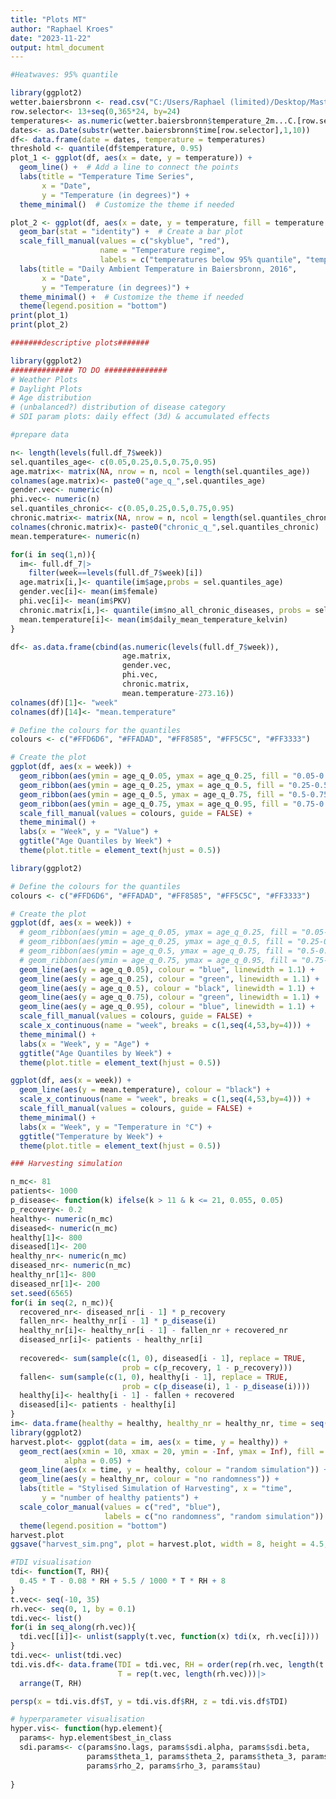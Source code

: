```yaml
---
title: "Plots MT"
author: "Raphael Kroes"
date: "2023-11-22"
output: html_document
---
```


```r
#Heatwaves: 95% quantile

library(ggplot2)
wetter.baiersbronn <- read.csv("C:/Users/Raphael (limited)/Desktop/Master Thesis/weather data/wetter baiersbronn.csv")
row.selector<- 13+seq(0,365*24, by=24)
temperatures<- as.numeric(wetter.baiersbronn$temperature_2m...C.[row.selector])
dates<- as.Date(substr(wetter.baiersbronn$time[row.selector],1,10))
df<- data.frame(date = dates, temperature = temperatures)
threshold <- quantile(df$temperature, 0.95)
plot_1 <- ggplot(df, aes(x = date, y = temperature)) +
  geom_line() +  # Add a line to connect the points
  labs(title = "Temperature Time Series",
       x = "Date",
       y = "Temperature (in degrees)") +
  theme_minimal()  # Customize the theme if needed

plot_2 <- ggplot(df, aes(x = date, y = temperature, fill = temperature > threshold)) +
  geom_bar(stat = "identity") +  # Create a bar plot
  scale_fill_manual(values = c("skyblue", "red"),
                    name = "Temperature regime",
                    labels = c("temperatures below 95% quantile", "temperatures above 95% quantile")) +  # Set fill colors, legend title, and labels
  labs(title = "Daily Ambient Temperature in Baiersbronn, 2016",
       x = "Date",
       y = "Temperature (in degrees)") +
  theme_minimal() +  # Customize the theme if needed
  theme(legend.position = "bottom")
print(plot_1)
print(plot_2)
```
```r
#######descriptive plots#######

library(ggplot2)
############## TO DO ##############
# Weather Plots
# Daylight Plots
# Age distribution
# (unbalanced?) distribution of disease category
# SDI param plots: daily effect (3d) & accumulated effects

#prepare data

n<- length(levels(full.df_7$week))
sel.quantiles_age<- c(0.05,0.25,0.5,0.75,0.95)
age.matrix<- matrix(NA, nrow = n, ncol = length(sel.quantiles_age))
colnames(age.matrix)<- paste0("age_q_",sel.quantiles_age)
gender.vec<- numeric(n)
phi.vec<- numeric(n)
sel.quantiles_chronic<- c(0.05,0.25,0.5,0.75,0.95)
chronic.matrix<- matrix(NA, nrow = n, ncol = length(sel.quantiles_chronic))
colnames(chronic.matrix)<- paste0("chronic_q_",sel.quantiles_chronic)
mean.temperature<- numeric(n)

for(i in seq(1,n)){
  im<- full.df_7|>
    filter(week==levels(full.df_7$week)[i])
  age.matrix[i,]<- quantile(im$age,probs = sel.quantiles_age)
  gender.vec[i]<- mean(im$female)
  phi.vec[i]<- mean(im$PKV)
  chronic.matrix[i,]<- quantile(im$no_all_chronic_diseases, probs = sel.quantiles_chronic)
  mean.temperature[i]<- mean(im$daily_mean_temperature_kelvin)
}

df<- as.data.frame(cbind(as.numeric(levels(full.df_7$week)),
                         age.matrix,
                         gender.vec,
                         phi.vec,
                         chronic.matrix,
                         mean.temperature-273.16))
colnames(df)[1]<- "week"
colnames(df)[14]<- "mean.temperature"

# Define the colours for the quantiles
colours <- c("#FFD6D6", "#FFADAD", "#FF8585", "#FF5C5C", "#FF3333")

# Create the plot
ggplot(df, aes(x = week)) +
  geom_ribbon(aes(ymin = age_q_0.05, ymax = age_q_0.25, fill = "0.05-0.25"), alpha = 0.8, colour = NA) +
  geom_ribbon(aes(ymin = age_q_0.25, ymax = age_q_0.5, fill = "0.25-0.5"), alpha = 0.8, colour = NA) +
  geom_ribbon(aes(ymin = age_q_0.5, ymax = age_q_0.75, fill = "0.5-0.75"), alpha = 0.8, colour = NA) +
  geom_ribbon(aes(ymin = age_q_0.75, ymax = age_q_0.95, fill = "0.75-0.95"), alpha = 0.8, colour = NA) +
  scale_fill_manual(values = colours, guide = FALSE) +
  theme_minimal() +
  labs(x = "Week", y = "Value") +
  ggtitle("Age Quantiles by Week") +
  theme(plot.title = element_text(hjust = 0.5))

library(ggplot2)

# Define the colours for the quantiles
colours <- c("#FFD6D6", "#FFADAD", "#FF8585", "#FF5C5C", "#FF3333")

# Create the plot
ggplot(df, aes(x = week)) +
  # geom_ribbon(aes(ymin = age_q_0.05, ymax = age_q_0.25, fill = "0.05-0.25"), alpha = 0.8, colour = NA) +
  # geom_ribbon(aes(ymin = age_q_0.25, ymax = age_q_0.5, fill = "0.25-0.5"), alpha = 0.8, colour = NA) +
  # geom_ribbon(aes(ymin = age_q_0.5, ymax = age_q_0.75, fill = "0.5-0.75"), alpha = 0.8, colour = NA) +
  # geom_ribbon(aes(ymin = age_q_0.75, ymax = age_q_0.95, fill = "0.75-0.95"), alpha = 0.8, colour = NA) +
  geom_line(aes(y = age_q_0.05), colour = "blue", linewidth = 1.1) +
  geom_line(aes(y = age_q_0.25), colour = "green", linewidth = 1.1) +
  geom_line(aes(y = age_q_0.5), colour = "black", linewidth = 1.1) +
  geom_line(aes(y = age_q_0.75), colour = "green", linewidth = 1.1) +
  geom_line(aes(y = age_q_0.95), colour = "blue", linewidth = 1.1) +
  scale_fill_manual(values = colours, guide = FALSE) +
  scale_x_continuous(name = "week", breaks = c(1,seq(4,53,by=4))) +
  theme_minimal() +
  labs(x = "Week", y = "Age") +
  ggtitle("Age Quantiles by Week") +
  theme(plot.title = element_text(hjust = 0.5)) 

ggplot(df, aes(x = week)) +
  geom_line(aes(y = mean.temperature), colour = "black") +  
  scale_x_continuous(name = "week", breaks = c(1,seq(4,53,by=4))) +
  scale_fill_manual(values = colours, guide = FALSE) +
  theme_minimal() +
  labs(x = "Week", y = "Temperature in °C") +
  ggtitle("Temperature by Week") +
  theme(plot.title = element_text(hjust = 0.5)) 

```
```r
### Harvesting simulation

n_mc<- 81
patients<- 1000
p_disease<- function(k) ifelse(k > 11 & k <= 21, 0.055, 0.05)
p_recovery<- 0.2
healthy<- numeric(n_mc)
diseased<- numeric(n_mc)
healthy[1]<- 800
diseased[1]<- 200
healthy_nr<- numeric(n_mc)
diseased_nr<- numeric(n_mc)
healthy_nr[1]<- 800
diseased_nr[1]<- 200
set.seed(6565)
for(i in seq(2, n_mc)){
  recovered_nr<- diseased_nr[i - 1] * p_recovery
  fallen_nr<- healthy_nr[i - 1] * p_disease(i)
  healthy_nr[i]<- healthy_nr[i - 1] - fallen_nr + recovered_nr
  diseased_nr[i]<- patients - healthy_nr[i]
  
  recovered<- sum(sample(c(1, 0), diseased[i - 1], replace = TRUE,
                         prob = c(p_recovery, 1 - p_recovery)))
  fallen<- sum(sample(c(1, 0), healthy[i - 1], replace = TRUE,
                         prob = c(p_disease(i), 1 - p_disease(i))))
  healthy[i]<- healthy[i - 1] - fallen + recovered
  diseased[i]<- patients - healthy[i]
}
im<- data.frame(healthy = healthy, healthy_nr = healthy_nr, time = seq(0, 80))
library(ggplot2)
harvest.plot<- ggplot(data = im, aes(x = time, y = healthy)) +
  geom_rect(aes(xmin = 10, xmax = 20, ymin = -Inf, ymax = Inf), fill = "grey", 
            alpha = 0.05) +
  geom_line(aes(x = time, y = healthy, colour = "random simulation")) +
  geom_line(aes(y = healthy_nr, colour = "no randomness")) +
  labs(title = "Stylised Simulation of Harvesting", x = "time", 
       y = "number of healthy patients") +
  scale_color_manual(values = c("red", "blue"), 
                     labels = c("no randomness", "random simulation")) +
  theme(legend.position = "bottom")
harvest.plot
ggsave("harvest_sim.png", plot = harvest.plot, width = 8, height = 4.5, device = "png")

```
```r
#TDI visualisation
tdi<- function(T, RH){
  0.45 * T - 0.08 * RH + 5.5 / 1000 * T * RH + 8
}
t.vec<- seq(-10, 35)
rh.vec<- seq(0, 1, by = 0.1)
tdi.vec<- list()
for(i in seq_along(rh.vec)){
  tdi.vec[[i]]<- unlist(sapply(t.vec, function(x) tdi(x, rh.vec[i])))
}
tdi.vec<- unlist(tdi.vec)
tdi.vis.df<- data.frame(TDI = tdi.vec, RH = order(rep(rh.vec, length(t.vec))),
                        T = rep(t.vec, length(rh.vec)))|>
  arrange(T, RH)

persp(x = tdi.vis.df$T, y = tdi.vis.df$RH, z = tdi.vis.df$TDI)
```

```r
# hyperparameter visualisation
hyper.vis<- function(hyp.element){
  params<- hyp.element$best_in_class
  sdi.params<- c(params$no.lags, params$sdi.alpha, params$sdi.beta,
                 params$theta_1, params$theta_2, params$theta_3, params$rho_1,
                 params$rho_2, params$rho_3, params$tau)
  
}
```

